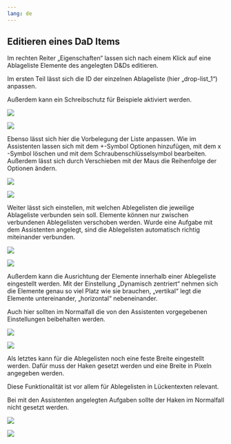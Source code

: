 ```yaml
---
lang: de
---
```

## Editieren eines DaD Items

Im rechten Reiter „Eigenschaften“ lassen sich nach einem Klick auf eine Ablageliste Elemente des angelegten D&Ds editieren. 

Im ersten Teil lässt sich die ID der einzelnen Ablageliste (hier „drop-list_1“) anpassen.

Außerdem kann ein Schreibschutz für Beispiele aktiviert werden.

:::{.content-hidden unless-meta="ist-Glossar"}
![](DaD_Fragment_Grafik_eins.png)
:::
:::{.content-hidden when-meta="ist-Glossar"}
![](../../Glossar/DaD_Fragment_Grafik_eins.png)
:::

Ebenso lässt sich hier die Vorbelegung der Liste anpassen. Wie im Assistenten lassen sich mit dem +-Symbol Optionen hinzufügen, mit dem x -Symbol löschen und mit dem Schraubenschlüsselsymbol bearbeiten. Außerdem lässt sich durch Verschieben mit der Maus die Reihenfolge der Optionen ändern.

:::{.content-hidden unless-meta="ist-Glossar"}
![](DaD_Fragment_Grafik_zwei.png)
:::
:::{.content-hidden when-meta="ist-Glossar"}
![](../../Glossar/DaD_Fragment_Grafik_zwei.png)
:::

Weiter lässt sich einstellen, mit welchen Ablegelisten die jeweilige Ablageliste verbunden sein soll. Elemente können nur zwischen verbundenen Ablegelisten verschoben werden. Wurde eine Aufgabe mit dem Assistenten angelegt, sind die Ablegelisten automatisch richtig miteinander verbunden.

:::{.content-hidden unless-meta="ist-Glossar"}
![](DaD_Fragment_Grafik_drei.png)
:::
:::{.content-hidden when-meta="ist-Glossar"}
![](../../Glossar/DaD_Fragment_Grafik_drei.png)
:::

Außerdem kann die Ausrichtung der Elemente innerhalb einer Ablegeliste eingestellt werden. Mit der Einstellung „Dynamisch zentriert“ nehmen sich die Elemente genau so viel Platz wie sie brauchen, „vertikal“ legt die Elemente untereinander, „horizontal“ nebeneinander. 

Auch hier sollten im Normalfall die von den Assistenten vorgegebenen Einstellungen beibehalten werden.

:::{.content-hidden unless-meta="ist-Glossar"}
![](DaD_Fragment_Grafik_vier.png)
:::
:::{.content-hidden when-meta="ist-Glossar"}
![](../../Glossar/DaD_Fragment_Grafik_vier.png)
:::

Als letztes kann für die Ablegelisten noch eine feste Breite eingestellt werden. Dafür muss der Haken gesetzt werden und eine Breite in Pixeln angegeben werden. 

Diese Funktionalität ist vor allem für Ablegelisten in Lückentexten relevant. 

Bei mit den Assistenten angelegten Aufgaben sollte der Haken im Normalfall nicht gesetzt werden.

:::{.content-hidden unless-meta="ist-Glossar"}
![](DaD_Fragment_Grafik_funf.png)
:::
:::{.content-hidden when-meta="ist-Glossar"}
![](../../Glossar/DaD_Fragment_Grafik_funf.png)
:::